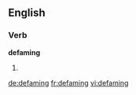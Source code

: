 
==English==

===Verb===
'''defaming'''

# {{present participle of|defame}}

[[de:defaming]]
[[fr:defaming]]
[[vi:defaming]]